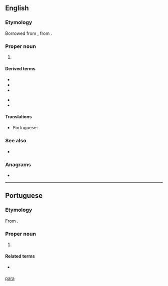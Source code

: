 {{also|Appendix:Variations of "para"}}
==English==

===Etymology===
Borrowed from {{bor|en|pt|Pará}}, from {{bor|pt|tpw|pará||sea}}.

===Proper noun===
{{en-proper noun}}

# {{place:Brazil/state|en|capital=Belém|region=North Region}}

====Derived terms====
{{der-top}}
* {{l|en|Pará cress}}
* {{l|en|Pará grass}}
* {{l|en|Pará nut}}
{{der-mid}}
* {{l|en|Pará rubber tree}}
* {{l|en|Pará rubber}}
{{der-bottom}}

====Translations====
{{trans-top|state in northern Brazil}}
* Portuguese: {{t+|pt|Pará|m}}
{{trans-mid}}
{{trans-bottom}}

===See also===
* {{pedialite}}

===Anagrams===
* {{anagrams|en|a=aapr|AARP|ARPA|Rapa|apar}}

[[Category:English terms spelled with Á|para]]

----

==Portuguese==

===Etymology===
From {{bor|pt|tpw|pará||sea}}.

===Proper noun===
{{pt-proper noun|m}}
# {{place|pt|state|macroregion/pt:North Region|c/pt:Brazil|capital=pt:Belém}}
#: {{syn|pt|PA}} {{gloss|abbreviation}}

====Related terms====
* {{l|pt|paraense}} {{gloss|[[demonym]]}}